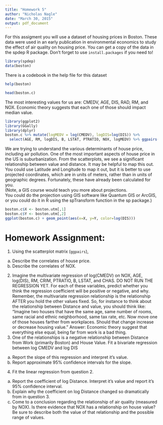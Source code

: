 ```yaml
---
title: "Homework 5"
author: "Nicholas Nagle"
date: "March 30, 2015"
output: pdf_document
---
```


For this assigment you will use a dataset of housing prices in Boston.
These data were used in an early publication in environmental economics to study the effect of air quality on housing price.
You can get a copy of the data in the spdep R package.
Don't forget to use `install.packages` if you need to!

```r
library(spdep)
data(boston)
```

There is a codebook in the help file for this dataset
```r
help(boston)
```

```r
head(boston.c)
```

The most interesting values for us are: CMEDV, AGE, DIS, RAD, RM, and NOX.
Economic theory suggests that each one of those should impact median value.

```r
library(ggplot2)
library(GGally)
library(dplyr)
boston.c %>% mutate(logMEDV = log(CMEDV), logDIS=log(DIS)) %>% 
  select(AGE, RM, logDIS, B, LSTAT, PTRATIO, NOX, logMEDV) %>% ggpairs()
```

We are trying to understand the various determinants of house price, including air pollution.
One of the most important aspects of house price in the US is suburbanization.
From the scatterplots, we see a significant relationship between value and distance.
It may be helpful to map this out.
You could use Latitude and Longitude to map it out, but it is better to use projected coordinates, which are in units of meters, rather than in units of geographic degrees.
Fortunately, these have already been calculated for you.  
(Note, a GIS course would teach you more about projections.  
You could do the projection using GIS software like Quantum GIS or ArcGIS, or you could do it in R using the spTransform function in the sp package.)


```r
boston.c$X <- boston.utm[,1]
boston.c$Y <- boston.utm[,2]
ggplot(boston.c) + geom_point(aes(x=X, y=Y, color=log(DIS)))
```

# Homework Assignment:
1. Using the scatterplot matrix (`ggpairs`), 
 a. Describe the correlates of house price.
 b. Describe the correlates of NOX.
2. Imagine the multivariate regression of log(CMEDV) on NOX, AGE, log(DIS), RM, CRIM, PTRATIO, B, LSTAT, and CHAS.  DO NOT RUN THE REGRESSION YET.  For each of these variables, predict whether you think the regression coefficient will be positive or negative, and why.  Remember, the multivariate regression relationship is the relationship AFTER you hold the other values fixed.  So, for instance to think about the relationship between Distance and value, you should think like: "Imagine two houses that have the same age, same number of rooms, same racial and ethnic neighborhood, same tax rate, etc.  Now move one of those houses farther from workplaces.  Should that change increase or decrease housing value."  Answer: Economic theory suggest that everything else equal, being far from work is a bad thing.
3. One of the relationships is a negative relationship between Distance from Work (primarily Boston) and House Value.  Fit a bivariate regression between log CMEDV and log DIS
 a. Report the slope of this regression and interpret it's value.
 b. Report approximate 95% confidence intervals for the slope.
4. Fit the linear regression from question 2.
 a. Report the coefficient of log Distance.  Interpret it's value and report it's 95% confidence interval.  
 b. Explain why the coefficient on log Distance changed so dramatically from in question 3.
 c. Come to a conclusion regarding the relationship of air quality (measured by NOX).  Is there evidence that NOX has a relationship on house value?  Be sure to describe both the value of that relationship and the possible range of values.
 